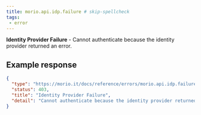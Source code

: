 ```yaml
---
title: morio.api.idp.failure # skip-spellcheck
tags:
 - error
---
```



<!-- MORIO_AUTO_GENERATED_CONTENT_STARTS - Manual changes made below will be overwritten skip-spellcheck -->
__Identity Provider Failure__ - Cannot authenticate because the identity provider returned an error.
<!-- MORIO_AUTO_GENERATED_CONTENT_ENDS - Manual changes made above will be overwritten skip-spellcheck -->


<!-- MORIO_AUTO_GENERATED_CONTENT_STARTS - Manual changes made below will be overwritten skip-spellcheck -->
## Example response

```json
{
  "type": "https://morio.it/docs/reference/errors/morio.api.idp.failure",
  "status": 403,
  "title": "Identity Provider Failure",
  "detail": "Cannot authenticate because the identity provider returned an error."
}
```
<!-- MORIO_AUTO_GENERATED_CONTENT_ENDS - Manual changes made above will be overwritten skip-spellcheck -->
